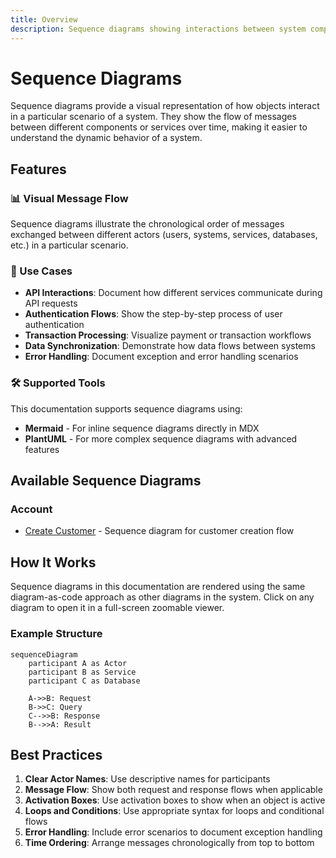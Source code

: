 ```yaml
---
title: Overview 
description: Sequence diagrams showing interactions between system components
---
```


# Sequence Diagrams

Sequence diagrams provide a visual representation of how objects interact in a particular scenario of a system. They show the flow of messages between different components or services over time, making it easier to understand the dynamic behavior of a system.

## Features

### 📊 Visual Message Flow

Sequence diagrams illustrate the chronological order of messages exchanged between different actors (users, systems, services, databases, etc.) in a particular scenario.

### 🎯 Use Cases

- **API Interactions**: Document how different services communicate during API requests
- **Authentication Flows**: Show the step-by-step process of user authentication
- **Transaction Processing**: Visualize payment or transaction workflows
- **Data Synchronization**: Demonstrate how data flows between systems
- **Error Handling**: Document exception and error handling scenarios

### 🛠️ Supported Tools

This documentation supports sequence diagrams using:

- **Mermaid** - For inline sequence diagrams directly in MDX
- **PlantUML** - For more complex sequence diagrams with advanced features

## Available Sequence Diagrams

### Account

- [Create Customer](account/create-customer) - Sequence diagram for customer creation flow

## How It Works

Sequence diagrams in this documentation are rendered using the same diagram-as-code approach as other diagrams in the system. Click on any diagram to open it in a full-screen zoomable viewer.

### Example Structure

```
sequenceDiagram
    participant A as Actor
    participant B as Service
    participant C as Database
    
    A->>B: Request
    B->>C: Query
    C-->>B: Response
    B-->>A: Result
```

## Best Practices

1. **Clear Actor Names**: Use descriptive names for participants
2. **Message Flow**: Show both request and response flows when applicable
3. **Activation Boxes**: Use activation boxes to show when an object is active
4. **Loops and Conditions**: Use appropriate syntax for loops and conditional flows
5. **Error Handling**: Include error scenarios to document exception handling
6. **Time Ordering**: Arrange messages chronologically from top to bottom

